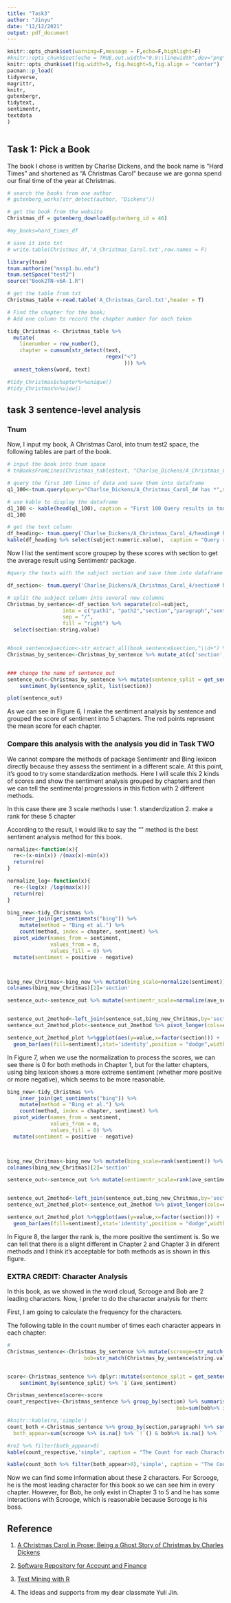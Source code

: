 ```yaml
---
title: "Task3"
author: "Jinyu"
date: "12/12/2021"
output: pdf_document
---
```

```r
knitr::opts_chunk$set(warning=F,message = F,echo=F,highlight=F)
#knitr::opts_chunk$set(echo = TRUE,out.width="0.9\\linewidth",dev="png",fig.align  = 'center')
knitr::opts_chunk$set(fig.width=5, fig.height=5,fig.align = "center") 
pacman::p_load(
tidyverse,
magrittr,
knitr,
gutenbergr,
tidytext,
sentimentr,
textdata
)



```

## Task 1: Pick a Book

The book I chose is written by Charlse Dickens, and the book name is
"Hard Times" and shortened as "A Christmas Carol" because we are gonna
spend our final time of the year at Christmas.

```r
# search the books from one author
# gutenberg_works(str_detect(author, "Dickens"))

# get the book from the website
Christmas_df = gutenberg_download(gutenberg_id = 46)

#my_books=hard_times_df

# save it into txt  
# write.table(Christmas_df,'A_Christmas_Carol.txt',row.names = F)

```

```r
library(tnum)
tnum.authorize("mssp1.bu.edu")
tnum.setSpace("test2")
source("Book2TN-v6A-1.R")

```

```r
# get the table from txt
Christmas_table <-read.table('A_Christmas_Carol.txt',header = T)

```

```r
# Find the chapter for the book;
# Add one column to record the chapter number for each token

tidy_Christmas <- Christmas_table %>%
  mutate(
    linenumber = row_number(),
    chapter = cumsum(str_detect(text, 
                                regex("<")
                                      ))) %>%
  unnest_tokens(word, text)

#tidy_Christmas$chapter%>%unique()
#tidy_Christmas%>%view()
```

## task 3 sentence-level analysis

### Tnum

Now, I input my book, A Christmas Carol, into tnum test2 space, the
following tables are part of the book.

```r
# input the book into tnum space
# tnBooksFromLines(Christmas_table$text, "Charlse_Dickens/A_Christmas_Carol_4")

# query the first 100 lines of data and save them into dataframe
q1_100<-tnum.query(query="Charlse_Dickens/A_Christmas_Carol_4# has *",max=100) %>% tnum.objectsToDf()

# use kable to display the dataframe
d1_100 <- kable(head(q1_100), caption = "First 100 Query results in tnum")
d1_100
```

```r
# get the text column
df_heading<- tnum.query('Charlse_Dickens/A_Christmas_Carol_4/heading# has text',max=90) %>% tnum.objectsToDf()
kable(df_heading %>% select(subject:numeric.value),  caption = "Query results with subject heading")
```

Now I list the sentiment score groupep by these scores with section to get the average result using Sentimentr package. 
```r
#query the texts with the subject section and save them into dataframe

df_section<- tnum.query('Charlse_Dickens/A_Christmas_Carol_4/section# has text',max=9000) %>% tnum.objectsToDf()

# split the subject column into several new columns 
Christmas_by_sentence<-df_section %>% separate(col=subject,
                  into = c("path1", "path2","section","paragraph","sentence"), 
                  sep = "/", 
                  fill = "right") %>% 
  select(section:string.value)


#book_sentence$section<-str_extract_all(book_sentence$section,"\\d+") %>% unlist() %>% as.numeric()
Christmas_by_sentence<-Christmas_by_sentence %>% mutate_at(c('section','paragraph','sentence'),~str_extract_all(.,"\\d+") %>% unlist() %>% as.numeric())


### change the name of sentence_out
sentence_out<-Christmas_by_sentence %>% mutate(sentence_split = get_sentences(string.value))%$%
    sentiment_by(sentence_split, list(section))

plot(sentence_out)

```

As we can see in Figure 6, I make the sentiment analysis by sentence and grouped the score of sentiment into 5 chapters. The red points represent the mean score for each chapter.

### Compare this analysis with the analysis you did in Task TWO

We cannot compare the methods of package Sentimentr and Bing lexicon directly because they assess the sentiment in a different scale. At this point, it's good to try some standardization methods. Here I will scale this 2 kinds of scores and show the sentiment analysis grouped by chapters and then we can tell the sentimental progressions in this fiction  with 2 different methods.

In this case there are 3 scale methods I use:
1. standerdization
2. make a rank for these 5 chapter



According to the result, I would like to say the "" method is the best sentiment analysis method for this book.


```r
normalize<-function(x){
  re<-(x-min(x)) /(max(x)-min(x))
  return(re)
}

normalize_log<-function(x){
  re<-(log(x) /log(max(x)))
  return(re)
}
```

```r
bing_new<-tidy_Christmas %>% 
    inner_join(get_sentiments("bing")) %>%
    mutate(method = "Bing et al.") %>% 
    count(method, index = chapter, sentiment) %>%
  pivot_wider(names_from = sentiment,
              values_from = n,
              values_fill = 0) %>% 
  mutate(sentiment = positive - negative)



bing_new_Chritmas<-bing_new %>% mutate(bing_scale=normalize(sentiment)) %>% select(method,index,bing_scale)
colnames(bing_new_Chritmas)[2]='section'

sentence_out<-sentence_out %>% mutate(sentimentr_scale=normalize(ave_sentiment))


sentence_out_2method<-left_join(sentence_out,bing_new_Chritmas,by='section')%>% select(section,bing_scale,sentimentr_scale)
sentence_out_2method_plot<-sentence_out_2method %>% pivot_longer(cols=c('sentimentr_scale','bing_scale'),names_to = 'sentiment')

sentence_out_2method_plot %>%ggplot(aes(y=value,x=factor(section))) +
  geom_bar(aes(fill=sentiment),stat='identity',position = "dodge",width = 0.7)+theme_bw()

```

In Figure 7, when we use the normalization to process the scores, we can see there is 0 for both methods in Chapter 1, but for the latter chapters, using bing lexicon shows a more extreme sentiment (whether more positive or more negative), which seems to be more reasonable. 

```r
bing_new<-tidy_Christmas %>% 
    inner_join(get_sentiments("bing")) %>%
    mutate(method = "Bing et al.") %>% 
    count(method, index = chapter, sentiment) %>%
  pivot_wider(names_from = sentiment,
              values_from = n,
              values_fill = 0) %>% 
  mutate(sentiment = positive - negative)



bing_new_Chritmas<-bing_new %>% mutate(bing_scale=rank(sentiment)) %>% select(method,index,bing_scale)
colnames(bing_new_Chritmas)[2]='section'

sentence_out<-sentence_out %>% mutate(sentimentr_scale=rank(ave_sentiment))


sentence_out_2method<-left_join(sentence_out,bing_new_Chritmas,by='section')%>% select(section,bing_scale,sentimentr_scale)
sentence_out_2method_plot<-sentence_out_2method %>% pivot_longer(cols=c('sentimentr_scale','bing_scale'),names_to = 'sentiment')

sentence_out_2method_plot %>%ggplot(aes(y=value,x=factor(section))) +
  geom_bar(aes(fill=sentiment),stat='identity',position = "dodge",width = 0.7)+theme_bw()

```

In Figure 8, the larger the rank is, the more positive the sentiment is. So we can tell that there is a slight different in Chapter 2 and Chapter 3 in diferent methods and I think it's acceptable for both methods as is shown in this figure.

\newpage

### EXTRA CREDIT: Character Analysis

In this book, as we showed in the word cloud, Scrooge and Bob are 2 leading
characters. Now, I prefer to do the character analysis for them:

First, I am going to calculate the frequency for the characters.

The following table in the count number of times each character appears
in each chapter:

```r
#
Christmas_sentence<-Christmas_by_sentence %>% mutate(scrooge=str_match(Christmas_by_sentence$string.value,regex('([Ss]crooge)'))[,1],
                         bob=str_match(Christmas_by_sentence$string.value,regex('([Bb]ob)'))[,1])


score<-Christmas_sentence %>% dplyr::mutate(sentence_split = get_sentences(string.value))%$%
    sentiment_by(sentence_split) %>% `$`(ave_sentiment)

Christmas_sentence$score<-score
count_respective<-Christmas_sentence %>% group_by(section) %>% summarise(scrooge=sum(scrooge %>% is.na() %>% `!`()),
                                                       bob=sum(bob%>% is.na() %>% `!`()))

#knitr::kable(re,'simple')
count_both <-Christmas_sentence %>% group_by(section,paragraph) %>% summarise(
  both_appear=sum(scrooge %>% is.na() %>% `!`() & bob%>% is.na() %>% `!`() ))

#re2 %>% filter(both_appear>0)
kable(count_respective,'simple', caption = "The Count for each Character")

kable(count_both %>% filter(both_appear>0),'simple', caption = "The Count when Both Characters appear")


```


Now we can find some information about these 2 characters. For Scrooge, he is the most leading character for this book so we can see him in every chapter. However, for Bob, he only exist in Chapter 3 to 5 and he has some interactions with Scrooge, which is reasonable because Scrooge is his boss.

## Reference



1. [A Christmas Carol in Prose; Being a Ghost Story of Christmas by Charles Dickens](https://www.gutenberg.org/ebooks/46)

2. [Software Repository for Account and Finance](https://sraf.nd.edu/textual-analysis/contributed-materials/)

3. [Text Mining with R](https://www.tidytextmining.com/sentiment.html)

4. The ideas and supports from my dear classmate Yuli Jin.
